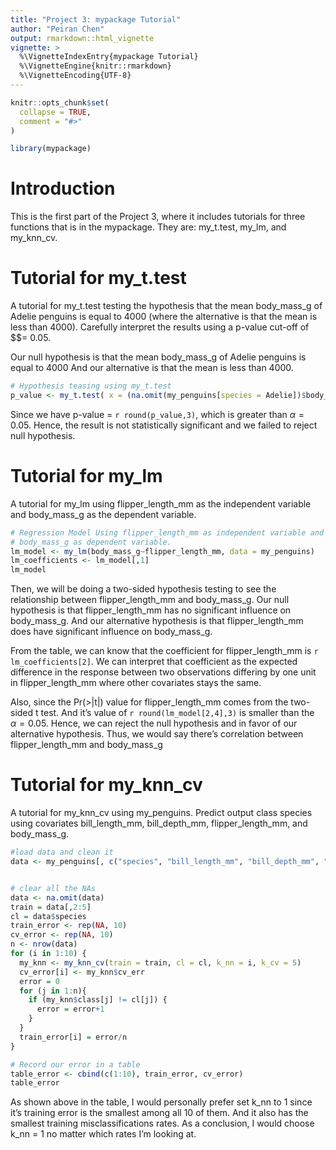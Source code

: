 ```yaml
---
title: "Project 3: mypackage Tutorial"
author: "Peiran Chen"
output: rmarkdown::html_vignette
vignette: >
  %\VignetteIndexEntry{mypackage Tutorial}
  %\VignetteEngine{knitr::rmarkdown}
  %\VignetteEncoding{UTF-8}
---
```


```r
knitr::opts_chunk$set(
  collapse = TRUE,
  comment = "#>"
)
```

```r
library(mypackage)
```

# Introduction

This is the first part of the Project 3, where it includes tutorials for three
functions that is in the mypackage. They are: my_t.test, my_lm, and my_knn_cv.


# Tutorial for my_t.test
A tutorial for my_t.test testing the hypothesis that the mean body_mass_g of
Adelie penguins is equal to 4000 (where the alternative is that the mean is less
than 4000). Carefully interpret the results using a p-value cut-off of 
$\alpha $= 0.05.

 Our null hypothesis is that the mean body_mass_g of Adelie penguins is equal to 4000
 And our alternative is that the mean is less than 4000.
 
```r
# Hypothesis teasing using my_t.test
p_value <- my_t.test( x = (na.omit(my_penguins[species = Adelie])$body_mass_g), "less", 4000)$p_val
```
 Since we have p-value = `r round(p_value,3)`, which is greater than $\alpha = 0.05$.
 Hence, the result is not statistically significant and we failed to reject null hypothesis.


# Tutorial for my_lm
A tutorial for my_lm using flipper_length_mm as the independent variable and
body_mass_g as the dependent variable. 
```r
# Regression Model Using flipper_length_mm as independent variable and 
# body_mass_g as dependent variable.
lm_model <- my_lm(body_mass_g~flipper_length_mm, data = my_penguins)
lm_coefficients <- lm_model[,1]
lm_model
```
 
Then, we will  be doing a two-sided hypothesis testing to see the relationship between
flipper_length_mm and body_mass_g.
Our null hypothesis is that flipper_length_mm has no significant influence on 
body_mass_g. And our alternative hypothesis is that flipper_length_mm does
have significant influence on body_mass_g.

From the table, we can know that the coefficient for flipper_length_mm is
 `r lm_coefficients[2]`. We can interpret that 
coefficient as the expected difference in the response between two
observations differing by one unit in flipper_length_mm where other covariates
stays the same.

Also, since the Pr(>|t|) value for flipper_length_mm comes from the
two-sided t test. And it's value of `r round(lm_model[2,4],3)` is smaller
than the $\alpha = 0.05$. Hence, we can reject the null hypothesis and in favor 
of our alternative hypothesis. Thus, we would say there's correlation between
flipper_length_mm and body_mass_g




 
# Tutorial for my_knn_cv

A tutorial for my_knn_cv using my_penguins. Predict output class species using covariates bill_length_mm, bill_depth_mm, flipper_length_mm, and body_mass_g.

```r
#load data and clean it
data <- my_penguins[, c("species", "bill_length_mm", "bill_depth_mm", "flipper_length_mm", "body_mass_g")]


# clear all the NAs
data <- na.omit(data)
train = data[,2:5]
cl = data$species
train_error <- rep(NA, 10)
cv_error <- rep(NA, 10)
n <- nrow(data)
for (i in 1:10) {
  my_knn <- my_knn_cv(train = train, cl = cl, k_nn = i, k_cv = 5)
  cv_error[i] <- my_knn$cv_err
  error = 0
  for (j in 1:n){
    if (my_knn$class[j] != cl[j]) {
      error = error+1
    }
  }
  train_error[i] = error/n
}

# Record our error in a table
table_error <- cbind(c(1:10), train_error, cv_error)
table_error
```

As shown above in the table, I would personally prefer set k_nn to 1 since it's 
training error is the smallest among all 10 of them. And it also has the smallest
training misclassifications rates. As a conclusion, I would choose k_nn = 1 no 
matter which rates I'm looking at.
